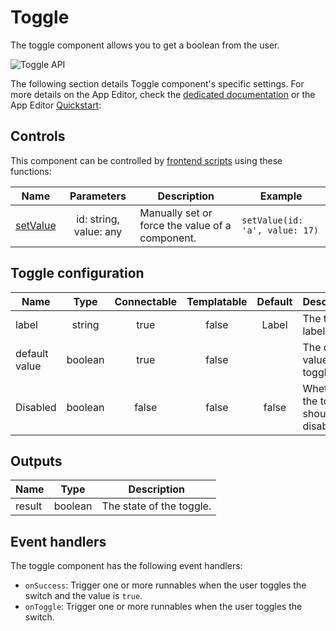 
# Toggle

The toggle component allows you to get a boolean from the user.

![Toggle API](../../assets/apps/4_app_component_library/toggle.png.webp)

The following section details Toggle component's specific settings. For more details on the App Editor, check the [dedicated documentation](../0_app_editor/index.mdx) or the App Editor [Quickstart](../../getting_started/7_apps_quickstart/index.mdx):

<div className="grid grid-cols-2 gap-6 mb-4">
	<DocCard
		color="orange"
		title="App Editor Documentation"
		description="The app editor is a low-code builder to create custom User Interfaces with a mix of drag-and-drop and code."
		href="/docs/apps/app_editor"
	/>
	<DocCard
		color="orange"
		title="Apps Quickstart"
		description="Learn how to build your first app in a matter of minutes."
		href="/docs/getting_started/apps_quickstart"
	/>
</div>

## Controls

This component can be controlled by [frontend scripts](../3_app-runnable-panel.mdx#frontend-scripts) using these functions:

| Name   |        Parameters        | Description          | Example       |
| ------ | :----------------------: | -------------------- | ------------- |
| [setValue](../3_app-runnable-panel.mdx#setvalue) | id: string, value: any | Manually set or force the value of a component. | `setValue(id: 'a', value: 17)` |

## Toggle configuration

| Name          |  Type   | Connectable | Templatable | Default | Description                            |
| ------------- | :-----: | :---------: | :---------: | :-----: | -------------------------------------- |
| label         | string  |    true     |    false    |  Label  | The toggle label.                      |
| default value | boolean |    true     |    false    |         | The default value of the toggle.       |
| Disabled      | boolean |    false    |    false    |  false  | Whether the toggle should be disabled. |

## Outputs

| Name   |  Type   | Description              |
| ------ | :-----: | ------------------------ |
| result | boolean | The state of the toggle. |

## Event handlers

The toggle component has the following event handlers:

- `onSuccess`: Trigger one or more runnables when the user toggles the switch and the value is `true`.
- `onToggle`: Trigger one or more runnables when the user toggles the switch.
